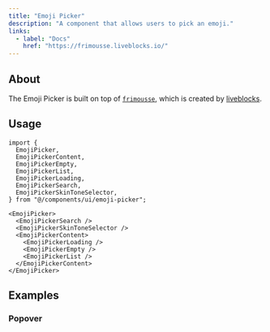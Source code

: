 ```yaml
---
title: "Emoji Picker"
description: "A component that allows users to pick an emoji."
links:
  - label: "Docs"
    href: "https://frimousse.liveblocks.io/"
---
```


<Preview name="emoji-picker-demo" />

## About

The Emoji Picker is built on top of [`frimousse`](https://frimousse.liveblocks.io/), which is created by [liveblocks](https://liveblocks.io).

## Usage

```tsx title="Imports"
import {
  EmojiPicker,
  EmojiPickerContent,
  EmojiPickerEmpty,
  EmojiPickerList,
  EmojiPickerLoading,
  EmojiPickerSearch,
  EmojiPickerSkinToneSelector,
} from "@/components/ui/emoji-picker";
```

```tsx title="Anatomy"
<EmojiPicker>
  <EmojiPickerSearch />
  <EmojiPickerSkinToneSelector />
  <EmojiPickerContent>
    <EmojiPickerLoading />
    <EmojiPickerEmpty />
    <EmojiPickerList />
  </EmojiPickerContent>
</EmojiPicker>
```

## Examples

### Popover

<Preview name="emoji-picker-popover" />
<Preview name="emoji-picker-popover" />
